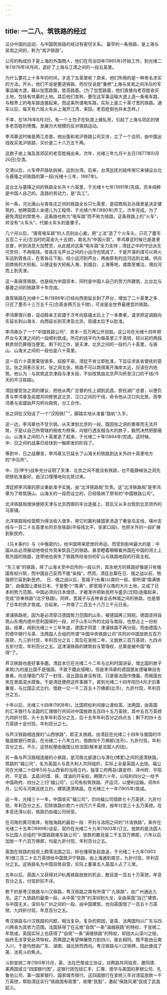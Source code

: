 ```yaml
---
---
---
```

title: 一二八、筑铁路的经过
---



瓜分中国的运动，与中国筑铁路的经过有密切关系。 最早的一条铁路，是上海与吴淞之间的，称为“淞沪铁路”。

公司的构成份子是上海的外国商人，他们在司治四年(1865年)开始工作，到光绪二年(1876年)6月间，造好了上海与江湾之间的一段五英里。

为什么要花上十多年的时间，才造了五英里呢？原来，他们所用的是一种舍名求实的方法。开头，他们不说是要造铁路，而仅仅说是“重修”上海与吴淞之间洋兵的军事运输大道，藉以加宽路面，垫高路基。(为了加宽路面，他们直接向老百姓收买土地，包括有坟墓的土地。其后他们宣称，要在这军事运输大道上造一条电车路，与租界上的电车路连接起来。而这条所谓电车路，实际上是三十英寸宽的铁路。通车以后，每天有六班火车从上海开江湾，来回。老百姓倒也并未怎样。)

不幸，在1876年8月3日，有一个土包子在轨道上被轧死，引起了上海与郊区的很多老百姓的愤慨，发展为大规模的反对铁路运动。

李鸿章这时候是两江总督。他出面和淞沪铁路公司交涉，立了一个合同，由中国出钱收买淞沪铁路，买价是二十八万五千两。

这款子由上海及其郊区的老百姓捐出来。次年，光绪三年九月十五日(1877年l0月20日)交清。

交清以后，火车停开路轨拆掉，运到台湾。后来，台湾巡抚刘铭传用它来铺设台北与基隆之间铁路的第一段(光绪十三年，1887年)。

这台北与基降之间的铁路全长共十六英里，于光绪十七年(1891年)完成，资本纯粹是中国人自己的。造路的劳动力，是“兵工”。

另一条，河北唐山与胥各庄之间的铁路全长只七英里，是招商局总办唐景星决定建筑的，他聘英国人金德儿为工程师，于光绪六年(1880年)开工，次年完成。为了避免清廷的禁筑令，这条路也称为“电车路”而不称为铁路。这条铁路上的“火车”，并没有“火车头”，代替火车头的是骡子。

几个月以后，“唐胥电车路”的人员别出心裁，用“上法”造了个火车头，只花了墨币五百二十元(合当时的英金九十五镑)，取名为“中国火箭”。李鸿章这时候已是直隶总督，听到消息大加赞赏，从此就对这条“电车路”全力支持；清廷之中的守旧派无可奈何，不再阻挠。胥各庄与芦台之间的小运河也筑成了，于是开滦的煤可以用火车运到胥各庄，在胥各庄下船，经小运河到芦台，再由原有的运河运到北塘，供应招商局的大轮船，以便这些大轮船入海，到烟台、上海等地，或南至塘沽，溯白河而上到天津。

这一条唐胥铁路，也是纯为中国资本，同时是中国人自己的劳力所建筑，比台北与基隆之间的铁路早十年完成。

唐胥铁路在光绪十二年(1886年)已经向西南延长到了芦台，增加了二十英里之多．只花了墨币十三万五千元(合英金两万五千镑)，可说是全世界最便宜的铁路。

李鸿章很兴奋，说动醇亲王奕譞于次年向慈禧太后上了一本奏章，请求把这调路向东延长到山海关、向西延长到天津及北京。慈禧太后予以批准。

李鸿章办了一个“中国铁路公司”．资本一百万两公开招股。这公司在光绪十四年把芦台与天津之间的一段顺利筑成。所花的钱平均为每英里三千英镑，较以前的两段稍贵但仍算相当便宜。剩下的工作，是天津、北京之间的一段约八十英里，与唐山、山海关之间的一段也是八十英里。

这一百六十英里需钱很多，招股不易，清廷不肯立即批准，下旨征求各省督抚的意见。张之洞表示反对。张之洞主张，铁路不可以筑得离开海岸太近，应该在内地筑。他认为：与其筑这京津段与津关段，不如改筑由北京芦沟桥至汉口的干线(今天的平汉铁路)。

清廷接受张之洞的建议，把他从两广总督的任上调到武昌，担任湖广总督，以便负责与李鸿章及奕譞共同修筑这北京、汉口之间的干线，命令他从汉口向北筑，而李鸿章与奕譞由芦沟桥向南筑，分工合作。

张之洞在汉阳设了一个“汉阳铁厂”，脚踏实地从准备“路轨”入手。

这一边，李鸿章也不甘示弱。从天津到北京的一段，既因张之洞的奏章而无法开筑，于是以自己所管辖的税收为担保，向银行透支相当大的款子，毅然决然把那唐山、山海关之间的八十英里造了起来，于光绪二十年(1894年)完成。这时候，中、日之间的战事已经快到一触即发的阶段了。

等到中、日之战爆发，李鸿章又已延长了山海关的铁路到达关外四十英里地方的“中后所”。

中、日(甲午)战争充分证明了天津、北京之间不能没有铁路，也不能静候张之洞先把铁轨准备好。由汉口慢慢地向北筑过来。

清廷把李鸿章的原议重新准予实施，由“北洋铁路局”负责。这“北洋铁路局”是李鸿章为了修筑唐山、山海关的一段而设立的，已经吸纳了原有的“中国铁路公司”。

北洋铁路局很快便把天津与北京西南的丰台连接上，其后又从丰台筑到北京郊外的马家铺。

北洋铁路局经营颇为得法收入很多，用它的赢利替国家添造了秦皇岛支线、堪州支线与一百二十五英里长的京张铁路(平绥线北平、张家口段)，也把关外的一段扩展到新民府。

《马关条约》与《中俄密约》，给中国带来悲惨的命运，而受到影响最大的是：中国从此必须被动地倚仗外资来筑自己的铁路，甚至瞪着眼睛看外国在中国的领土上筑外国的铁路，连带地也丧失了铁路所经省份的矿山与铁路地段的行政主权。

“东三省”的铁路，除了山海关至中后所的一段以外，其余地方的铁路好像是只有俄国有权兴筑，而中国自己反而不能“染指”。然而，清廷总算在日、俄之战以前，勉强把它延到新民府。　日、俄之战以后，宽城子(长春)以南的一段，即所谓“南满铁路”，由俄国让渡给日本，于是整个“南满”，即宽城子以南的大片土地，又成了日本的势力范围。中国必须向日本借债，才被准许把新民府与盛京(沈阳)连接起来，完成“京奉铁路”(北宁铁路)。同样，宽城子与吉林省会吉林城之间的铁路，也是借了日本的债才筑成。合起来，一共借了二百五十八万三千元日金。

津浦铁路呢，因为是必须穿过德国势力范围的山东，被德国再三阻挠。德国坚持自筑山东境内德州至利国驿的一段，对于山东以外的北段与南段，也想占上一份权益。结果，闹到光绪三十三年年底，德国才同意：津浦铁路不再分段，而由德国人的德华银行与英、法两国人合组的所谓“中国中央铁路公司”共同对中国放款五百万英镑，九三折付现，年利百分之五；其后在宣统二年，又放款三百万英镑，九四点五折付现，年利百分之五。这津浦铁路的建筑权与管理权，总算是被中国“取得”了。

芦汉铁路也是好事多磨。清廷本巳在光绪二十二年与比利时国讲妥，借比国的款子来筑(为的是比国不是强国，不致于籍此侵略)。但是李鸿章的德国朋友德璀琳自告奋勇，向总理衙门写了一封信，说比国自身没有钱，只是替法国作傀儡，而俄国也夹在里面混水摸鱼。于是清廷便把这件事搁下，直到光绪二十四年阳历4月才旧事重提，与比国正式立约，借款一亿一千二百五十万佛郎(比币)，九折付现，年利百分之五。

十年以后，光绪三十四年(1908年)，比国把权利间接让渡给英、法两国，由英国的汇丰银行与法国的汇理银行共同对中国放款五百四十五万英镑，其中五百万英镑九四折付现，头十五年年利百分之五，后十五年年利百分之四点五；剩下的四十五万英镑十足付现，年利百分之七。

与芦汉铁路相连接的“山西铁路”，即正太铁路，由清廷在光绪二十四年与俄国的华俄道胜银行商妥。在光绪二十八年立约，借款四千万佛郎(法币)，九折付现，年利百分之五。不久，这债权便由俄国让给法国(根本是法国人的钱)。

另一条与芦汉路相连接的小铁路，是河南北部道口与清化(博爱)之间的道清铁路。筑路的“福公司”，名为英国人与意大利人共同组织，实际上全是英国人出钱。福公司在光绪二十四年5月与山西省的当局立约，独享三府两县(潞安府、泽州府、平阳府、平定县、孟县)的煤、铁、煤油的开采权，期限六十年，以纯利四分之一给予中国政府，四分之三归“福公司”，公司有权筑铁路、开运河，以便利运输。同年6月，公司与河南巡抚立约，建筑道清铁路，在光绪三十一年(1905年)筑成。

这一年，光绪三十一年，中国收买“福公司”，仍向福公司借款七十万英镑，九折付现，年利百分之五，扣除铁路价款六十四万六千英镑，按年付息三十五万英镑。在本息还清以前，铁路仍由福公司经营。

在河南的黄河南岸，有陇海路的最初一段：开封与洛阳之间的“汴洛铁路”。条件在光绪二十五年(1899年)谈妥，契约在光绪二十九年(1903年)订立。放款的是法国人与比国人合组的“中国铁路电车路公司”，放款的数目是二千五百万佛郎，六年以后加放一千六百万佛郎，均是九折付现，年利百分之五。

英国在铁路的投资上颇落法国之后，却也懂得急起直追，于光绪二十九年(1903年)借三百二十五万英镑给中国筑沪宁铁路，由上海通到南京，九折付现，年利百分之五。这铁路名为中国自筑自营，实际上董事五人英国人占了三席。

五年以后，英国人又获得对沪杭甬铁路放款的机会，数目是一百五十万英镑，年息百分之五，付现折扣不详。

剩下的是粤汉铁路与川汉铁路。粤汉铁路之南有所谓“广九铁路”，由广州通达九龙。这广九铁路的最南一段，从中英“交界”的深圳到九龙，全由英国“自己”建筑，与中国无关。深圳与广州之间的一段，由中国建筑，也向英国借了一百五十万英镑，九四折付现，年息百分之五。

粤汉铁路与川汉铁路的问题，相当复杂。复杂的原因，是英、法两国均以广东与四川两省为其势力范围。法国获得了在云南“自筑”一条“滇越铁路”的特权，于宣统二年筑成。英国实际上也获得了“自筑”一条“滇缅铁路”的特权，却因大山深川之阻，始终无法享受此项特权。而两国之希望伸展势力到四川，彼此相同。既不能由云南入川，于是均想由广东、湖南、湖北转而西向。粤汉铁路与川汉铁蹄，因此便成了英、法死斗的焦点。

斗到宣统二年(19I0年)5月，英、法在巴黎成立协议，对两路共同投资，邀同德、美两国成立“四国银行团”，这银行团包括汇丰、汇理、德华与美国的茅根公司、孔鲁伯公司、第一国家银行、国家城市银行。这四国银行在宣统三年对清延放款一千万英镑，帮助清廷实行“铁路国有政策”，收缴“民股”，激起“保路风潮”促成了武昌起义。